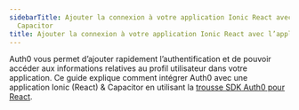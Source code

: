 ```yaml
---
sidebarTitle: Ajouter la connexion à votre application Ionic React avec l’application
  Capacitor
title: Ajouter la connexion à votre application Ionic React avec l’application Capacitor
---
```


Auth0 vous permet d’ajouter rapidement l’authentification et de pouvoir accéder aux informations relatives au profil utilisateur dans votre application. Ce guide explique comment intégrer Auth0 avec une application Ionic (React) & Capacitor en utilisant la [trousse SDK Auth0 pour React](https://github.com/auth0/auth0-react).